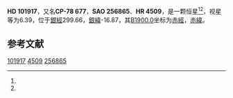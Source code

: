 {{Starbox begin
| name = HD 101917
}}
{{Starbox observe
| epoch = [[J2000.0|J2000.0]]
| constell = {{星座名待查}}<ref name=SIMBAD>{{cite web
 | url=http://simbad.u-strasbg.fr/simbad/sim-id?Ident=HR+4509
 | title =Pulsating variable Star
 | publisher=Centre de Données astronomiques de Strasbourg
 | work=SIMBAD
 | accessdate=2012-07-13}}</ref><ref name=DATA>{{cite web
 | url=http://vizier.u-strasbg.fr/viz-bin/VizieR-5?-out.add=.&-source=5050&-corr=PK=HR&-out.max=9999&HR=4509
 | title=VizieR Detailed Page
 | accessdate=2012-07-13
 | archive-date=2019-02-16
 | archive-url=https://web.archive.org/web/20190216075515/http://vizier.u-strasbg.fr/viz-bin/VizieR-5?-out.add=.&-source=5050&-corr=PK=HR&-out.max=9999&HR=4509
 | dead-url=no
 }}</ref>
| 星官 = 
| ra = {{RA|11|42|55.4}}<ref name=SIMBAD /><ref name=DATA />
| dec = {{DEC|-79|18|23}}<ref name=SIMBAD /><ref name=DATA />
| appmag_v = 6.39<ref name=SIMBAD /><ref name=DATA />
}}
{{Starbox character
| class = K0III-IV<ref name=SIMBAD /><ref name=DATA />
| b-v = 0.9<ref name=SIMBAD /><ref name=DATA />
| u-b = 0.59<ref name=SIMBAD /><ref name=DATA />
| r-i = <ref name=SIMBAD /><ref name=DATA />
| variable = 
}}
{{Starbox astrometry
| radial_v = 0.59
| prop_mo_ra = 33
| parallax = 
| p_error = 
}}
{{Starbox catalog
| names =CP-78 677，[[SAO星表|SAO]] 256865，[[HD星表|HD]] 101917，[[HR星表|HR]] 4509}}
{{Starbox reference |Simbad=HR+4509}}
{{Starbox end}}

'''HD 101917'''，又名'''CP-78 677'''，'''SAO 256865'''、'''HR 4509'''，是一颗恒星<ref name=SIMBAD /><ref name=DATA />，视星等为6.39，位于[[銀道座標系|銀經]]299.66，[[銀道座標系|銀緯]]-16.87，其[[B1900.0|B1900.0]]坐标为[[赤經|赤經]]{{RA|11|38|41}}，[[赤緯|赤緯]]{{DEC|-78|-16.87|4}}。

== 参考文献 ==
{{reflist}}

{{star-stub}}

[[Category:HD和HDE天體|101917]]
[[Category:HR天體|4509]]
[[Category:SAO天體|256865]]